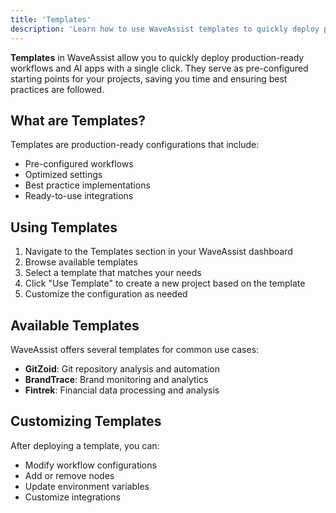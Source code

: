 ```yaml
---
title: 'Templates'
description: 'Learn how to use WaveAssist templates to quickly deploy production-ready workflows'
---
```


**Templates** in WaveAssist allow you to quickly deploy production-ready workflows and AI apps with a single click. They serve as pre-configured starting points for your projects, saving you time and ensuring best practices are followed.

## What are Templates?

Templates are production-ready configurations that include:
- Pre-configured workflows
- Optimized settings
- Best practice implementations
- Ready-to-use integrations

## Using Templates

1. Navigate to the Templates section in your WaveAssist dashboard
2. Browse available templates
3. Select a template that matches your needs
4. Click "Use Template" to create a new project based on the template
5. Customize the configuration as needed

## Available Templates

WaveAssist offers several templates for common use cases:

- **GitZoid**: Git repository analysis and automation 
- **BrandTrace**: Brand monitoring and analytics
- **Fintrek**: Financial data processing and analysis

## Customizing Templates

After deploying a template, you can:
- Modify workflow configurations
- Add or remove nodes
- Update environment variables
- Customize integrations
